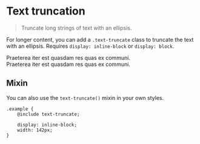 
<Meta title='Utilities/Typography/Text truncation' />


# Text truncation

> Truncate long strings of text with an ellipsis.

For longer content, you can add a `.text-truncate` class to truncate the text with an ellipsis. Requires
`display: inline-block` or `display: block`.

<Canvas>
<div>
	<div class="row">
		<div class="col-2 text-truncate">
			Praeterea iter est quasdam res quas ex communi.
		</div>
	</div>
	<span class="d-inline-block max-w-140 text-truncate">
		Praeterea iter est quasdam res quas ex communi.
	</span>
</div>
</Canvas>

## Mixin

You can also use the `text-truncate()` mixin in your own styles.

```
.example {
	@include text-truncate;

	display: inline-block;
	width: 142px;
}
```

